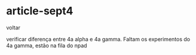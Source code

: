 
# article-sept4

<Link href='/'>voltar</Link>

verificar diferença entre 4a alpha e 4a gamma. Faltam os experimentos do 4a gamma, estão na fila do npad